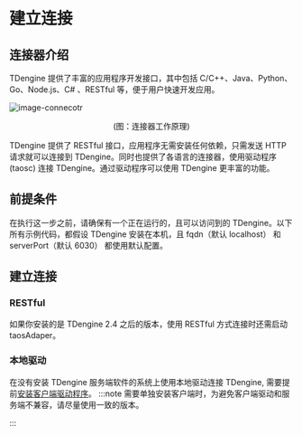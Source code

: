 # 建立连接


## 连接器介绍

TDengine 提供了丰富的应用程序开发接口，其中包括 C/C++、Java、Python、Go、Node.js、C# 、RESTful 等，便于用户快速开发应用。

![image-connecotr](/img/connector.png)

<center>(图：连接器工作原理)</center>

TDengine 提供了 RESTful 接口，应用程序无需安装任何依赖，只需发送 HTTP 请求就可以连接到 TDengine。同时也提供了各语言的连接器，使用驱动程序 (taosc) 连接 TDengine。通过驱动程序可以使用 TDengine 更丰富的功能。

## 前提条件

在执行这一步之前，请确保有一个正在运行的，且可以访问到的 TDengine。以下所有示例代码，都假设 TDengine 安装在本机，且 fqdn（默认 localhost） 和 serverPort（默认 6030） 都使用默认配置。

## 建立连接

### RESTful

如果你安装的是 TDengine 2.4 之后的版本，使用 RESTful 方式连接时还需启动 taosAdaper。

<Tabs groupId="lang">
  <TabItem label="curl" value="">
    <ConnRest />
  </TabItem>
  <TabItem label="Java" value="java">
    <ConnJava />
  </TabItem>
  <TabItem label="Go" value="go">
    <ConnGo />
  </TabItem>
  <TabItem label="Rust" value="rust">
    <ConnRust />
  </TabItem>
  <TabItem label="Node.js" value="node">
    <ConnNode />
  </TabItem>
</Tabs>

### 本地驱动

在没有安装 TDengine 服务端软件的系统上使用本地驱动连接 TDengine, 需要提前[安装客户端驱动程序](/reference/connector/#安装客户端驱动)。
:::note
需要单独安装客户端时，为避免客户端驱动和服务端不兼容，请尽量使用一致的版本。

:::

<Tabs groupId="lang" defaultValue="java">
  <TabItem label="Java" value="java">
    <ConnJavaNative />
  </TabItem>
  <TabItem label="Python" value="python">
    <ConnPythonNative />
  </TabItem>
  <TabItem label="Go" value="go">
    <ConnGoNative />
  </TabItem>
  <TabItem label="Rust" value="rust">
    <ConnRustNative />
  </TabItem>
  <TabItem label="Node.js" value="node">
    <ConnNodeNative />
  </TabItem>
  <TabItem label="C#" value="csharp">
    <ConnCSNative />
  </TabItem>
  <TabItem label="C" value="c">
    <ConnC />
  </TabItem>
</Tabs>
